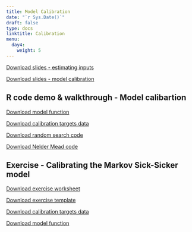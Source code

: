 ```yaml
---
title: Model Calibration
date: "`r Sys.Date()`"
draft: false
type: docs
linktitle: Calibration
menu:
  day4:
    weight: 5
---
```


[Download slides - estimating inputs](../../../Course_Modularization/Calibration/Slides/Estimating_Input_parameters_in_decision_modeling.pptx)

[Download slides - model calibration](../../../Course_Modularization/Calibration/Slides/Calibration_CDC.pptx)

## R code demo & walkthrough - Model calibartion

[Download model function](../../../Course_Modularization/Calibration/Calibration CRS/CRS_MarkovModel_Function.R)

[Download calibration targets data](../../../Course_Modularization/Calibration/Calibration CRS/CRS_CalibTargets.RData)

[Download random search code](../../../Course_Modularization/Calibration/Calibration CRS/CRS_Calib_RandomSearch.Rmd)

[Download Nelder Mead code](../../../Course_Modularization/Calibration/Calibration CRS/CRS_Calib_NelderMead.Rmd)

## Exercise - Calibrating the Markov Sick-Sicker model

[Download exercise worksheet](../../../Course_Modularization/Calibration/Calibration Sick-Sicker/exercise worksheets/SickSicker-CalibrationExercise.html)

[Download exercise template](../../../Course_Modularization/Calibration/Calibration Sick-Sicker/templates/SickSicker_CalibTemplate.Rmd)

[Download calibration targets data](../../../Course_Modularization/Calibration/Calibration Sick-Sicker/data/SickSicker_CalibTargets.RData)

[Download model function](../../../Course_Modularization/Calibration/Calibration Sick-Sicker/functions/SickSicker_MarkovModel_Function.R)

<!-- ## Instructor solutions -->

<!-- Instructor solutions will be uploaded later. -->

<!-- [Download instructor solutions - random search](../../../Course_Modularization/Calibration/Calibration Sick-Sicker/solutions/Solutions_SickSicker_Calib_RandomSearch.Rmd) -->

<!-- [Download instructor solutions - Nelder Mead](../../../Course_Modularization/Calibration/Calibration Sick-Sicker/solutions/Solutions_SickSicker_Calib_NelderMead.Rmd) -->


